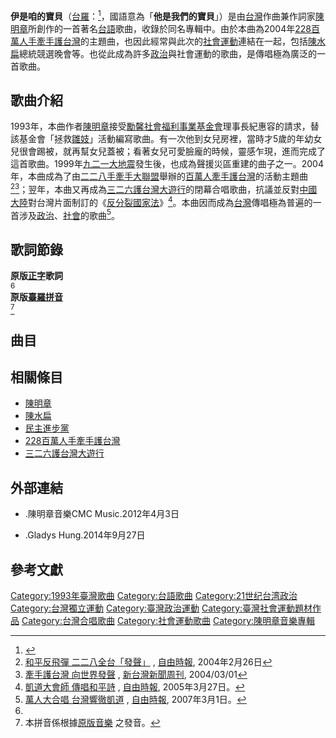 {{Infobox song
| name       = 伊是咱的寶貝<br><small>''{{sans-serif|I Sī Lán-ê Pó-puè}}''</small>
| type       = 
| artist     = [[台語|台語]]
| album      = 
| A-side     = 
| recorded   = 
| released   = 
| published  = {{Start date|1993||}}
| genre      = 
| language   = 
| length     = {{Duration|m = 4|s = 50}}
| lyricist   = [[陳明章|陳明章]]
| composer   = [[陳明章|陳明章]]
| arranger   = 
| label      = 
| producer   = 
| tracks     = 
| misc       = 
}}
{{Rquote|right|「伊是咱的寶貝」最早是「[[勵馨基金會|勵馨基金會]]」為了幫助弱勢孩子，邀請陳明章創作。陳明章在說明創作過程時表示，他是在幫小女兒蓋被子時有感而發，寫下這首歌曲。<ref name="伊是咱的寶貝">{{cite web | title=伊是咱的寶貝
 | website=YouTube | date=2012-11-10 | url=https://www.youtube.com/watch?v=WHotk2K2-2I&t=244s | access-date=2019-08-20 | author=Shih-fen Chuang
 }}</ref>}}

'''伊是咱的寶貝'''（[[台羅|台羅]]：{{sans-serif|I Sī Lán-ê Pó-puè}}<ref name="台語字典">{{Cite web |url=http://twblg.dict.edu.tw/holodict_new/index.html |title=臺灣閩南語常用詞辭典 |accessdate=2014-11-14 |archive-date=2013-06-21 |archive-url=https://web.archive.org/web/20130621024208/http://twblg.dict.edu.tw/holodict_new/index.html |dead-url=no }}</ref>，國語意為「'''他是我們的寶貝'''」）是由[[台灣|台灣]]作曲兼作詞家[[陳明章|陳明章]]所創作的一首著名[[台語|台語]]歌曲，收錄於同名專輯中。由於本曲為2004年[[228百萬人手牽手護台灣|228百萬人手牽手護台灣]]的主題曲，也因此經常與此次的[[社會運動|社會運動]]連結在一起，包括[[陳水扁|陳水扁]]總統競選晚會等。也從此成為許多[[政治|政治]]與社會運動的歌曲，是傳唱極為廣泛的一首歌曲。

== 歌曲介紹 ==
1993年，本曲作者[[陳明章|陳明章]]接受[[勵馨社會福利事業基金會|勵馨社會福利事業基金會]]理事長紀惠容的請求，替該基金會「拯救[[雛妓|雛妓]]」活動編寫歌曲。有一次他到女兒房裡，當時才5歲的年幼女兒很會踢被，就再幫女兒蓋被；看著女兒可愛臉龐的時候，靈感乍現，進而完成了這首歌曲。1999年[[九二一大地震|九二一大地震]]發生後，也成為聲援災區重建的曲子之一。2004年，本曲成為了由[[二二八手牽手大聯盟|二二八手牽手大聯盟]]舉辦的[[228百萬人手牽手護台灣|百萬人牽手護台灣]]的活動主題曲<ref>[http://www.libertytimes.com.tw/2004/new/feb/26/today-fo1.htm 和平反飛彈 二二八全台「發聲」] {{Wayback|url=http://www.libertytimes.com.tw/2004/new/feb/26/today-fo1.htm |date=20130927030931 }}, [[自由時報|自由時報]], 2004年2月26日</ref><ref>[http://www.newtaiwan.com.tw/bulletinview.jsp?bulletinid=52502 牽手護台灣 向世界發聲] {{Wayback|url=http://www.newtaiwan.com.tw/bulletinview.jsp?bulletinid=52502 |date=20130927155521 }}, [[新台灣新聞周刊|新台灣新聞周刊]], 2004/03/01</ref>；翌年，本曲又再成為[[三二六護台灣大遊行|三二六護台灣大遊行]]的閉幕合唱歌曲，抗議並反對[[中國大陸|中國大陸]]對台灣片面制訂的《[[反分裂國家法|反分裂國家法]]》<ref>[http://news.ltn.com.tw/news/focus/paper/9010 凱道大會師 傳唱和平詩] {{Wayback|url=http://news.ltn.com.tw/news/focus/paper/9010 |date=20160216002742 }}, [[自由時報|自由時報]], 2005年3月27日。</ref>。本曲因而成為[[台灣|台灣]]傳唱極為普遍的一首涉及[[政治|政治]]、[[社會|社會]]的歌曲<ref>[http://news.ltn.com.tw/news/focus/paper/118048/print 萬人大合唱 台灣響徹凱道] {{Wayback|url=http://news.ltn.com.tw/news/focus/paper/118048/print |date=20160216002745 }}, [[自由時報|自由時報]], 2007年3月1日。</ref>。

== 歌詞節錄 ==
{{Infobox Hokkien name
| title      = 伊是咱的寶貝
| hanji      = 伊是咱的寶貝
| poj        = I Sī Lán-ê Pó-pòe
| hanlo      = 伊是 Lán-ê 寶貝
| tl         = I Sī Lán-ê Pó-puè
| bp         = 
| hokkienipa = 
| context    = 
| image      = 
| image_size = 
| caption    = 
}}
'''原版[[臺灣閩南語推薦用字|正字]]歌詞'''<br>
{{lang|zh-tw|一蕊花　生落地　爸爸媽媽疼上濟<br>
風若吹　愛蓋被　毋通予伊墜落烏暗地<br>
未開的花需要你我的關心　予伊一片生長的土地<br>
手牽手　心連心　咱徛做伙　伊是咱的寶貝}}<ref name="台語字典"></ref><br>

'''原版[[臺羅拼音|臺羅拼音]]'''<br>
{{sans-serif|Tsi̍t luí hue　senn lo̍h-tē　pa-pa ma-ma thiànn siōng tsuē<br>
Hong nā tshue　ài kah-phuē　m̄-thang hōo i tuī-lo̍h oo-àm tē<br>
Buē khui ê hue su-iàu lí guá ê kuan-sim　hōo i tsi̍t phìnn  sing-tióng ê thóo-tē<br>
Tshiú khan tshiú　sim liân sim　lán khiā tsò-hué　i sī lán-ê pó-puè}}<ref name="原版音樂">本拼音係根據[https://www.youtube.com/watch?v=bolgTVk0A8o 原版音樂] {{Wayback|url=https://www.youtube.com/watch?v=bolgTVk0A8o |date=20201121041618 }}之發音。</ref>

== 曲目 ==
{{Tracklist
| headline = 
| total_length = 
| extra_column    = 演唱

| title1 = 伊是咱的寶貝
| note1 = 
| longnote1 = 
| music1 = 陳明章
| lyrics1 = 陳明章
| arranger1 = 
| producer1 = 
| length1 = 
| extra1 = 
}}

== 相關條目 ==
* [[陳明章|陳明章]]
* [[陳水扁|陳水扁]]
* [[民主進步黨|民主進步黨]]
* [[228百萬人手牽手護台灣|228百萬人手牽手護台灣]]
* [[三二六護台灣大遊行|三二六護台灣大遊行]]

==外部連結==
*{{youtube|Oj_s9_u_V7E|陳明章音樂台灣的囡仔歌 cmc10-11 伊是咱的寶貝 She's Our Darling .mov }}.陳明章音樂CMC Music.2012年4月3日
*{{youtube|YiZhNL5U1mM|2014TYFC - 伊是咱的寶貝(陳明章 詞曲／蔡昱姍 編曲) }}.Gladys Hung.2014年9月27日

== 參考文獻 ==
{{reflist|30em}}

[[Category:1993年臺灣歌曲|Category:1993年臺灣歌曲]]
[[Category:台語歌曲|Category:台語歌曲]]
[[Category:21世纪台湾政治|Category:21世纪台湾政治]]
[[Category:台灣獨立運動|Category:台灣獨立運動]]
[[Category:臺灣政治運動|Category:臺灣政治運動]]
[[Category:臺灣社會運動題材作品|Category:臺灣社會運動題材作品]]
[[Category:台灣合唱歌曲|Category:台灣合唱歌曲]]
[[Category:社會運動歌曲|Category:社會運動歌曲]]
[[Category:陳明章音樂專輯|Category:陳明章音樂專輯]]